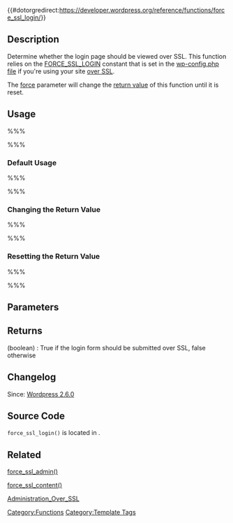 {{#dotorgredirect:https://developer.wordpress.org/reference/functions/force_ssl_login/}}

{{Deprecated|new_function=force_ssl_admin|version=4.4}}

== Description ==

Determine whether the login page should be viewed over SSL.  This function relies on the [[Administration_Over_SSL | FORCE_SSL_LOGIN]] constant that is set in the [[Editing_wp-config.php | wp-config.php file]] if you're using your site [[Administration_Over_SSL | over SSL]].

The [[#Parameters | force]] parameter will change the [[#Returns | return value]] of this function until it is reset.

== Usage ==

%%% <?php force_ssl_login(); ?> %%%

=== Default Usage ===

%%% <?php if ( force_ssl_login() ) { echo 'Logins should be sent over SSL'; } ?> %%%

=== Changing the Return Value ===

%%% <?php
force_ssl_login(true);
if ( force_ssl_login() ) {
  echo 'Logins should be sent over SSL';
} else {
  echo 'This code will never execute';
}
force_ssl_login(false);
if ( force_ssl_login() ) {
  echo 'This code will never execute';
} else {
  echo 'Logins should NOT be sent over SSL';
}
?> %%%

=== Resetting the Return Value ===

%%% <?php force_ssl_login(FORCE_SSL_LOGIN); ?> %%%

== Parameters ==

{{Parameter|$force|boolean|If provided, the return value will be reset to this value on the next call.|optional}}

== Returns ==
; (boolean) : True if the login form should be submitted over SSL, false otherwise

== Changelog ==

Since: [[Version 2.6.0|Wordpress 2.6.0]]

== Source Code ==

<code>force_ssl_login()</code> is located in {{Trac|wp-includes/functions.php}}.

== Related ==

[[Function Reference/force_ssl_admin | force_ssl_admin() ]]

[[Function Reference/force_ssl_content | force_ssl_content() ]]

[[Administration_Over_SSL]]

{{Tag Footer}}

[[Category:Functions]]

[[Category:Template Tags]]